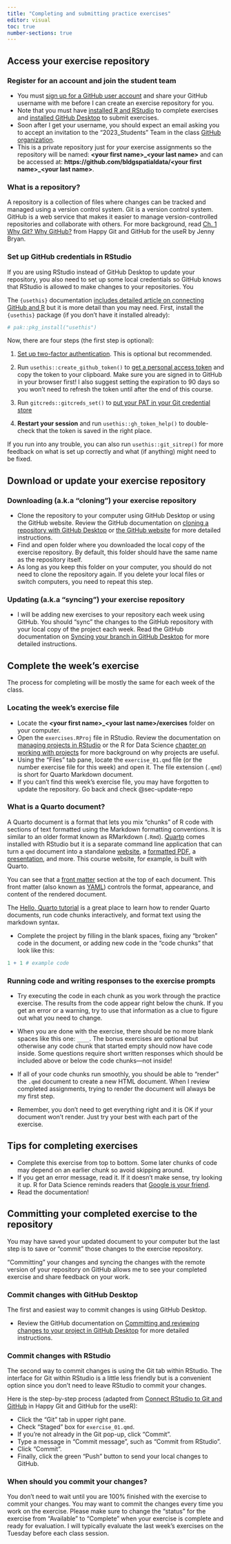 ```yaml
---
title: "Completing and submitting practice exercises"
editor: visual
toc: true
number-sections: true
---
```


## Access your exercise repository

### Register for an account and join the student team

-   You must [sign up for a GitHub user account](https://github.com/signup) and share your GitHub username with me before I can create an exercise repository for you.
-   Note that you must have [installed R and RStudio](https://posit.co/download/rstudio-desktop/) to complete exercises and [installed GitHub Desktop](https://desktop.github.com/) to submit exercises.
-   Soon after I get your username, you should expect an email asking you to accept an invitation to the "2023_Students" Team in the class [GitHub organization](https://github.com/bldgspatialdata).
-   This is a private repository just for *your* exercise assignments so the repository will be named: **\<your first name\>\_\<your last name\>** and can be accessed at: **https://github.com/bldgspatialdata/\<your first name\>\_\<your last name\>**.

::: {.callout-tip collapse="false" appearance="default" icon="true"}
### What is a repository?

A repository is a collection of files where changes can be tracked and managed using a version control system. Git is a version control system. GitHub is a web service that makes it easier to manage version-controlled repositories and collaborate with others. For more background, read [Ch. 1 Why Git? Why GitHub?](https://happygitwithr.com/big-picture) from Happy Git and GitHub for the useR by Jenny Bryan.
:::

### Set up GitHub credentials in RStudio

If you are using RStudio instead of GitHub Desktop to update your repository, you also need to set up some local credentials so GitHub knows that RStudio is allowed to make changes to your repositories. You

The `{usethis}` documentation [includes detailed article on connecting GitHub and R](https://usethis.r-lib.org/articles/git-credentials.html) but it is more detail than you may need. First, install the `{usethis}` package (if you don't have it installed already):

```r
# pak::pkg_install("usethis")
```

Now, there are four steps (the first step is optional):

1. [Set up two-factor authentication](https://usethis.r-lib.org/articles/git-credentials.html#turn-on-two-factor-authentication). This is optional but recommended.

2. Run `usethis::create_github_token()` to [get a personal access token](https://usethis.r-lib.org/articles/git-credentials.html#get-a-personal-access-token-pat) and copy the token to your clipboard. Make sure you are signed in to GitHub in your browser first! I also suggest setting the expiration to 90 days so you won't need to refresh the token until after the end of this course.

3. Run `gitcreds::gitcreds_set()` to [put your PAT in your Git credential store](https://usethis.r-lib.org/articles/git-credentials.html#put-your-pat-into-the-local-git-credential-store)

4. **Restart your session** and run `usethis::gh_token_help()` to double-check that the token is saved in the right place.


If you run into any trouble, you can also run `usethis::git_sitrep()` for more feedback on what is set up correctly and what (if anything) might need to be fixed.

## Download or update your exercise repository

### Downloading (a.k.a "cloning") your exercise repository

-   Clone the repository to your computer using GitHub Desktop or using the GitHub website. Review the GitHub documentation on [cloning a repository with GitHub Desktop](https://docs.github.com/en/desktop/contributing-and-collaborating-using-github-desktop/adding-and-cloning-repositories/cloning-and-forking-repositories-from-github-desktop) or [the GitHub website](https://docs.github.com/en/desktop/contributing-and-collaborating-using-github-desktop/adding-and-cloning-repositories/cloning-a-repository-from-github-to-github-desktop) for more detailed instructions.
-   Find and open folder where you downloaded the local copy of the exercise repository. By default, this folder should have the same name as the repository itself.
-   As long as you keep this folder on your computer, you should do not need to clone the repository again. If you delete your local files or switch computers, you need to repeat this step.

### Updating (a.k.a "syncing") your exercise repository {#sec-update-repo}

-   I will be adding new exercises to your repository each week using GitHub. You should "sync" the changes to the GitHub repository with your local copy of the project each week. Read the GitHub documentation on [Syncing your branch in GitHub Desktop](https://docs.github.com/en/desktop/contributing-and-collaborating-using-github-desktop/keeping-your-local-repository-in-sync-with-github/syncing-your-branch-in-github-desktop) for more detailed instructions.

## Complete the week's exercise

The process for completing will be mostly the same for each week of the class.

### Locating the week's exercise file

-   Locate the **\<your first name\>\_\<your last name\>/exercises** folder on your computer.
-   Open the `exercises.RProj` file in RStudio. Review the documentation on [managing projects in RStudio](https://support.posit.co/hc/en-us/articles/200526207-Using-RStudio-Projects) or the R for Data Science [chapter on working with projects](https://r4ds.hadley.nz/workflow-scripts#projects) for more background on why projects are useful.
-   Using the "Files" tab pane, locate the `exercise_01.qmd` file (or the number exercise file for this week) and open it. The file extension (`.qmd`) is short for Quarto Markdown document.
-   If you can't find this week's exercise file, you may have forgotten to update the repository. Go back and check @sec-update-repo

::: {.callout-tip collapse="false" appearance="default" icon="true"}
### What is a Quarto document?

A Quarto document is a format that lets you mix "chunks" of R code with sections of text formatted using the Markdown formatting conventions. It is similar to an older format known as RMarkdown (`.Rmd`). [Quarto](https://quarto.org/) comes installed with RStudio but it is a separate command line application that can turn a `qmd` document into a standalone [website](https://quarto.org/docs/websites/), a [formatted PDF](https://quarto.org/docs/output-formats/pdf-basics.html), a [presentation](https://quarto.org/docs/presentations/), and more. This course website, for example, is built with Quarto.

You can see that a [front matter](https://quarto.org/docs/authoring/front-matter.html) section at the top of each document. This front matter (also known as [YAML](https://en.wikipedia.org/wiki/YAML)) controls the format, appearance, and content of the rendered document.

The [Hello, Quarto tutorial](https://quarto.org/docs/get-started/hello/rstudio.html) is a great place to learn how to render Quarto documents, run code chunks interactively, and format text using the markdown syntax.
:::

-   Complete the project by filling in the blank spaces, fixing any "broken" code in the document, or adding new code in the "code chunks" that look like this:

```r
1 + 1 # example code
```

### Running code and writing responses to the exercise prompts

-   Try executing the code in each chunk as you work through the practice exercise. The results from the code appear right below the chunk. If you get an error or a warning, try to use that information as a clue to figure out what you need to change.

-   When you are done with the exercise, there should be no more blank spaces like this one: `____`. The bonus exercises are optional but otherwise any code chunk that started empty should now have code inside. Some questions require short written responses which should be included above or below the code chunks—not inside!

-   If all of your code chunks run smoothly, you should be able to "render" the `.qmd` document to create a new HTML document. When I review completed assignments, trying to render the document will always be my first step.

-   Remember, you don't need to get everything right and it is OK if your document won't render. Just try your best with each part of the exercise.

:::{.callout-tip collapse=false appearance='default' icon=true}
## Tips for completing exercises
- Complete this exercise from top to bottom. Some later chunks of code may depend on an earlier chunk so avoid skipping around.
- If you get an error message, read it. If it doesn't make sense, try looking it up. R for Data Science reminds readers that [Google is your friend](https://r4ds.hadley.nz/workflow-help.html#google-is-your-friend).
- Read the documentation!
:::

## Committing your completed exercise to the repository

You may have saved your updated document to your computer but the last step is to save or "commit" those changes to the exercise repository.

"Committing" your changes and syncing the changes with the remote version of your repository on GitHub allows me to see your completed exercise and share feedback on your work.

### Commit changes with GitHub Desktop

The first and easiest way to commit changes is using GitHub Desktop.

- Review the GitHub documentation on [Committing and reviewing changes to your project in GitHub Desktop](https://docs.github.com/en/desktop/contributing-and-collaborating-using-github-desktop/making-changes-in-a-branch/committing-and-reviewing-changes-to-your-project-in-github-desktop) for more detailed instructions.

### Commit changes with RStudio

The second way to commit changes is using the Git tab within RStudio. The interface for Git within RStudio is a little less friendly but is a convenient option since you don't need to leave RStudio to commit your changes.

Here is the step-by-step process (adapted from [Connect RStudio to Git and GitHub](https://happygitwithr.com/rstudio-git-github) in Happy Git and GitHub for the useR):

-   Click the "Git" tab in upper right pane.
-   Check "Staged" box for `exercise_01.qmd`.
-   If you're not already in the Git pop-up, click "Commit".
-   Type a message in "Commit message", such as "Commit from RStudio".
-   Click "Commit".
-   Finally, click the green "Push" button to send your local changes to GitHub.

::: {.callout-note collapse="false" appearance="default" icon="true"}
### When should you commit your changes?

You don't need to wait until you are 100% finished with the exercise to commit your changes. You may want to commit the changes every time you work on the exercise. Please make sure to change the "status" for the exercise from "Available" to "Complete" when your exercise is complete and ready for evaluation. I will typically evaluate the last week's exercises on the Tuesday before each class session.
:::

